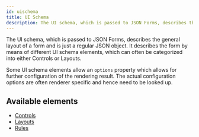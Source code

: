 ```yaml
---
id: uischema
title: UI Schema
description: The UI schema, which is passed to JSON Forms, describes the general layout of a form and is just a regular JSON object
---
```


The UI schema, which is passed to JSON Forms, describes the general layout of a form and is just a regular JSON object.
It describes the form by means of different UI schema elements, which can often be categorized into either Controls or Layouts.

Some UI schema elements allow an `options` property which allows for further configuration of the rendering result. The actual configuration options are often renderer specific and hence need to be looked up.

## Available elements

- [Controls](controls)
- [Layouts](layouts)
- [Rules](rules)
